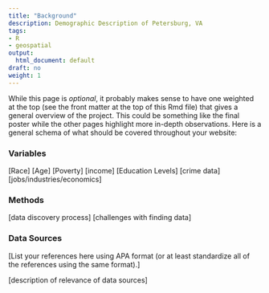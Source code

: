 ```yaml
---
title: "Background"
description: Demographic Description of Petersburg, VA
tags:
- R
- geospatial
output:
  html_document: default
draft: no
weight: 1
---
```


While this page is *optional*, it probably makes sense to have one weighted at the top (see the front matter at the top of this Rmd file) that gives a general overview of the project. This could be something like the final poster while the other pages highlight more in-depth observations. Here is a general schema of what should be covered throughout your website:

### Variables

[Race]
[Age]
[Poverty]
[income]
[Education Levels]
[crime data]
[jobs/industries/economics]

### Methods
[data discovery process]
[challenges with finding data]

### Data Sources

[List your references here using APA format (or at least standardize all of the references using the same format).]

[description of relevance of data sources]
